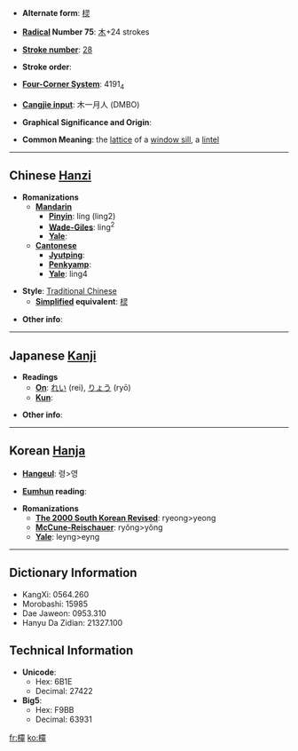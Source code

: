 * '''Alternate form''': [[棂]]

* '''[[Wiktionary:Chinese radical index| Radical]] Number 75''': [[Wiktionary:Chinese radical index 木|木]]+24 strokes

* '''[[Wiktionary:Chinese total strokes index|Stroke number]]''': [[Wiktionary:Chinese total strokes index 28|28]]

* '''Stroke order''': 

* '''[[Wiktionary:Chinese four corner index|Four-Corner System]]''': 4191<sub>4</sub>

* '''[[Wiktionary:Chinese Cangjie index|Cangjie input]]''': 木一月人 (DMBO)

* '''Graphical Significance and Origin''': 

* '''Common Meaning''': the [[lattice]] of a [[window sill]], a [[lintel]]

----

== Chinese [[Hanzi]] ==

* '''Romanizations'''
** '''[[Mandarin]]'''
*** '''[[Pinyin]]''': líng (ling2)
*** '''[[Wade-Giles]]''': ling<sup>2</sup>
*** '''[[Yale]]''': 
** '''[[Cantonese]]'''
*** '''[[Jyutping]]''':
*** '''[[Penkyamp]]''': 
*** '''[[Yale]]''': ling4

* '''Style''': [[Traditional Chinese]] 
** '''[[Simplified Chinese|Simplified]] equivalent''': [[棂]]

* '''Other info''': 

----

== Japanese [[Kanji]] ==

* '''Readings'''
** '''[[On]]''': [[れい]] (rei), [[りょう]] (ryō)
** '''[[Kun]]''': 

* '''Other info''':  

----

== Korean [[Hanja]] ==

* '''[[Hangeul]]''': 령>영

* '''[[Eumhun]] reading''': 

* '''Romanizations'''
** '''[[The 2000 South Korean Revised Romanization|The 2000 South Korean Revised]]''': ryeong>yeong
** '''[[McCune-Reischauer]]''': ryŏng>yŏng
** '''[[Yale]]''': leyng>eyng

----

== Dictionary Information ==

* KangXi: 0564.260
* Morobashi: 15985
* Dae Jaweon: 0953.310
* Hanyu Da Zidian: 21327.100

== Technical Information ==

* '''Unicode''':
** Hex: 6B1E
** Decimal: 27422
* '''Big5''':
** Hex: F9BB
** Decimal: 63931

[[fr:欞]]
[[ko:欞]]